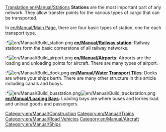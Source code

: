[[Translation:en/Manual/Stations]]
'''Stations''' are the most important part of any network. They allow transfer points for the various types of cargo that can be transported.

In [[en/Manual/Main Page]], there are four basic types of station, one for each transport type.

:*[[File:en/Manual/Build station.png]] '''[[en/Manual/Railway station]]''': Railway stations form the basic cornerstone of all railway networks.
:*[[File:en/Manual/Build airport.png]] '''[[en/Manual/Airports]]''': Airports are the loading and unloading points for aircraft. There are many types of airport.
:*[[File:en/Manual/Build dock.png]] '''[[en/Manual/Water Transport Tiles]]''': Docks are where your ships berth. There are many other structure in this article including canals and buoys.
:*[[File:en/Manual/Build busstation.png]][[File:en/Manual/Build truckstation.png]] '''[[en/Manual/Loading Bays]]''': Loading bays are where buses and lorries load and unload goods and passengers.

[[Category:en/Manual/Construction]]
[[Category:en/Manual/Trains]]
[[Category:en/Manual/Road Vehicles]]
[[Category:en/Manual/Aircraft]]
[[Category:en/Manual/Ships]]